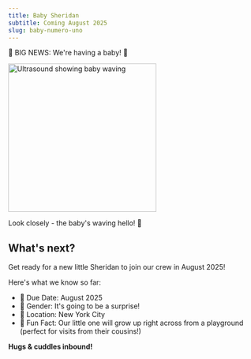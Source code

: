```yaml
---
title: Baby Sheridan
subtitle: Coming August 2025
slug: baby-numero-uno
---
```


🎉 BIG NEWS: We're having a baby! 🎉

<div>
  <img 
    alt="Ultrasound showing baby waving" 
    src="./ultra.png" 
    width="300" 
    style={{
      borderRadius: '12px',
      marginBottom: '8px'
    }} 
  />
  <p style={{ fontStyle: 'italic' }}>Look closely - the baby's waving hello! 👋</p>
</div>

## What's next?
Get ready for a new little Sheridan to join our crew in August 2025! 

Here's what we know so far:
- 📅 Due Date: August 2025
- 👶 Gender: It's going to be a surprise!
- 🗽 Location: New York City
- 🏡 Fun Fact: Our little one will grow up right across from a playground (perfect for visits from their cousins!)

**Hugs & cuddles inbound!**